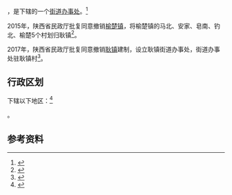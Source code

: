 {{中国乡级行政区|61/01/26/102/000}}

'''{{PAGENAMEBASE}}'''，是{{PRC admin/fullname|61/01/26/102/000|3}}下辖的一个[[街道办事处|街道办事处]]。<ref>{{PRC admin/ref sgc|{{PRC admin/parent|61/01/26/102/000}}}}</ref>

2015年，陕西省民政厅批复同意撤销[[榆楚镇|榆楚镇]]，将榆楚镇的马北、安家、皂南、钓北、榆楚5个村划归耿镇<ref>{{Cite web |url=http://news.xinhuanet.com/local/2015-06/28/c_127959075.htm |title=陕西省民政厅关于陕西省乡镇行政区划调整的公告 |accessdate=2017-09-13 |archive-date=2017-09-13 |archive-url=https://web.archive.org/web/20170913183916/http://news.xinhuanet.com/local/2015-06/28/c_127959075.htm |dead-url=no }}</ref>。

2017年，陕西省民政厅批复同意撤销[[耿镇|耿镇]]建制，设立耿镇街道办事处，街道办事处驻耿镇村<ref>{{Cite web |url=http://www.gao-ling.gov.cn/html/xxgk/gkml/zss/qzfwj/201706/32875.html |title=陕西省民政厅关于西安市高陵区部分行政区划调整的批复（陕民函（2017）12号） |access-date=2017-09-13 |archive-url=https://web.archive.org/web/20170913183758/http://www.gao-ling.gov.cn/html/xxgk/gkml/zss/qzfwj/201706/32875.html |archive-date=2017-09-13 |dead-url=yes }}</ref>。

== 行政区划 ==

{{PAGENAMEBASE}}下辖以下地区：<ref>{{PRC admin/ref sgc|61/01/26/102/000}}</ref>

{{PRC admin/children|61/01/26/102/000}}。

== 参考资料 ==

{{reflist}}

{{PRC admin/navcat|61/01/26/102/000}}
{{陕西行政区划小作品}}